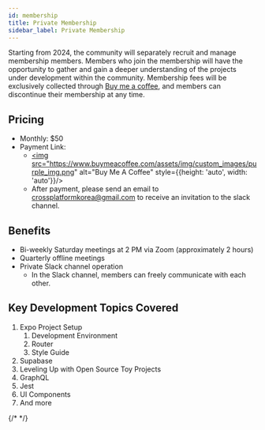 ```yaml
---
id: membership
title: Private Membership
sidebar_label: Private Membership
---
```



Starting from 2024, the community will separately recruit and manage membership members. Members who join the membership will have the opportunity to gather and gain a deeper understanding of the projects under development within the community. Membership fees will be exclusively collected through [Buy me a coffee](https://www.buymeacoffee.com/dooboolab), and members can discontinue their membership at any time.

<AdFitMobileBanner
  unit="DAN-YpcHf9p49U5ykXi8"
  className="adfit-top-mobile"
/>

## Pricing
- Monthly: $50
- Payment Link:
  - <a href="https://www.buymeacoffee.com/dooboolab" target="_blank"><img src="https://www.buymeacoffee.com/assets/img/custom_images/purple_img.png" alt="Buy Me A Coffee" style={{height: 'auto', width: 'auto'}}/></a>
  - After payment, please send an email to crossplatformkorea@gmail.com to receive an invitation to the slack channel.

## Benefits

- Bi-weekly Saturday meetings at 2 PM via Zoom (approximately 2 hours)
- Quarterly offline meetings
- Private Slack channel operation
  - In the Slack channel, members can freely communicate with each other.

## Key Development Topics Covered

1. Expo Project Setup
   1. Development Environment
   2. Router
   3. Style Guide
2. Supabase
3. Leveling Up with Open Source Toy Projects
4. GraphQL
5. Jest
6. UI Components
7. And more

{/* <AdFitMobileBanner
  unit="DAN-weLLBNA8C31gpo1t"
  className="adfit-bottom-mobile"
/> */}
